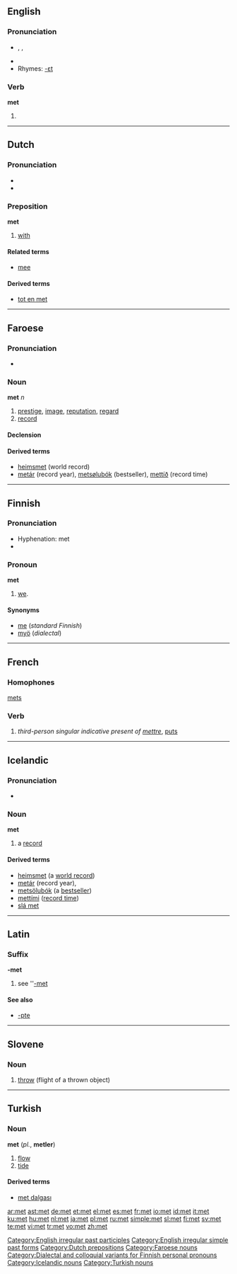 {{see|Met|-met}}
{{wikipedia}}
==English==

{{rank|able|five|need|394|met|boy|c.|strong}}

===Pronunciation===
* {{enPR|met}}, {{IPA|/mεt/}}, {{SAMPA|/mEt/}}
* {{audio|en-us-met.ogg|Audio (US)}}
* Rhymes: [[Rhymes:English:-ɛt|-ɛt]]

===Verb===
'''met'''

# {{past of|[[meet]]}}

<!--this belongs on the page for "meet" ====Translations====
* Dutch: [[ontmoette]], [[ontmoetten]]
* Esperanto: [[renkontis]]
* Indonesian: [[temu|bertemu]], [[temu|menemui]]
* Japanese: [[会った]] ([[あった]], atta)
* Swedish: [[mötte]]

===Verb===
'''met'''

# past participle of to [[meet]]

====Translations====
* Dutch: [[ontmoet]]
* Indonesian: [[temu|bertemu]], [[temu|menemui]], [[temu|ditemui]]
* Japanese: [[会った]] ([[あった]], atta)
* Swedish: [[mött]] -->

[[Category:English irregular past participles]]
[[Category:English irregular simple past forms]]

----

==Dutch==

===Pronunciation===
*{{audio|Nl-met.ogg|audio}}
* {{IPA|/mεt/}}

===Preposition===
'''met'''

# [[with]]

====Related terms====
* [[mee#Dutch|mee]]

====Derived terms====
* [[tot en met]]

[[Category:Dutch prepositions]]

----

==Faroese==

===Pronunciation===
* {{IPA|/meːt/}}

===Noun===
'''met''' ''n''

# [[prestige]], [[image]], [[reputation]], [[regard]]
# [[record]]

====Declension====
{{fo-decl-noun-n3|met}}

====Derived terms====
* [[heimsmet]] (world record)
* [[metár]]  (record year), [[metsølubók]] (bestseller), [[mettíð]] (record time)

[[Category:Faroese nouns]]

----

==Finnish==

===Pronunciation===
* Hyphenation: met
* {{IPA|lang=fi|[met]}}

===Pronoun===
'''met'''

# {{context|personal|dialectal|lang=fi}} [[we]].

====Synonyms====
* [[me#Finnish|me]] (''standard Finnish'')
* [[myö]] (''dialectal'')

[[Category:Dialectal and colloquial variants for Finnish personal pronouns]]

----

==French==

===Homophones===
[[mets]]

===Verb===
{{infl|fr|verb form}}

# ''third-person singular indicative present of [[mettre]]'', [[put]]s

----

==Icelandic==

===Pronunciation===
* {{IPA|/meːt/}}

===Noun===
'''met''' {{n}}

# a [[record]]

====Derived terms====
* [[heimsmet]] (a [[world record]])
* [[metár]]  (record year),
* [[metsölubók]] (a [[bestseller]])
* [[mettími]] ([[record time]])
* [[slá met]] 

[[Category:Icelandic nouns]]

----

==Latin==

===Suffix===
'''-met'''

# see ''[[-met#Latin|-met]]

====See also====
* [[-pte]]

----

==Slovene==

===Noun===
{{infl|sl|noun|g=m}}

# [[throw]] (flight of a thrown object)

{{tbot entry|Slovene|throw|2008|April|sl}}

----

==Turkish==

===Noun===
'''met''' (''pl.'', '''metler''')

# [[flow]]
# [[tide]]

====Derived terms====
* [[met dalgası]]

[[Category:Turkish nouns]]

[[ar:met]]
[[ast:met]]
[[de:met]]
[[et:met]]
[[el:met]]
[[es:met]]
[[fr:met]]
[[io:met]]
[[id:met]]
[[it:met]]
[[ku:met]]
[[hu:met]]
[[nl:met]]
[[ja:met]]
[[pl:met]]
[[ru:met]]
[[simple:met]]
[[sl:met]]
[[fi:met]]
[[sv:met]]
[[te:met]]
[[vi:met]]
[[tr:met]]
[[vo:met]]
[[zh:met]]